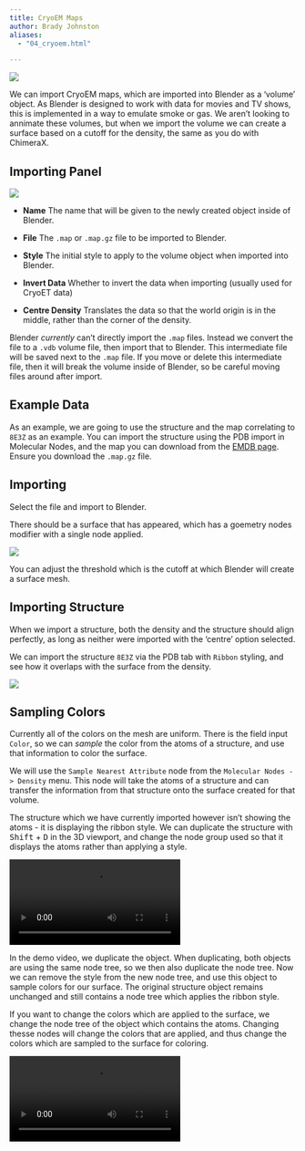 ```yaml
---
title: CryoEM Maps
author: Brady Johnston
aliases:
  - "04_cryoem.html"

---
```


![](https://imgur.com/4W1dxyJ)

We can import CryoEM maps, which are imported into Blender as a 'volume' object. As Blender is designed to work with data for movies and TV shows, this is implemented in a way to emulate smoke or gas. We aren't looking to annimate these volumes, but when we import the volume we can create a surface based on a cutoff for the density, the same as you do with ChimeraX.

## Importing Panel

![](https://imgur.com/EcrtE3N)

- **Name** The name that will be given to the newly created object inside of Blender.
- **File** The `.map` or `.map.gz` file to be imported to Blender.

- **Style** The initial style to apply to the volume object when imported into Blender.
- **Invert Data** Whether to invert the data when importing (usually used for CryoET data)
- **Centre Density** Translates the data so that the world origin is in the middle, rather than the corner of the density.

::: {.callout-warning}
Blender _currently_ can't directly import the `.map` files. Instead we convert the file to a `.vdb` volume file, then import that to Blender. This intermediate file will be saved next to the `.map` file. If you move or delete this intermediate file, then it will break the volume inside of Blender, so be careful moving files around after import.
:::


## Example Data

As an example, we are going to use the structure and the map correlating to `8E3Z` as an example. You can import the structure using the PDB import in Molecular Nodes, and the map you can download from the [EMDB page](https://www.ebi.ac.uk/emdb/EMD-27874). Ensure you download the `.map.gz` file.

## Importing
Select the file and import to Blender.

There should be a surface that has appeared, which has a goemetry nodes modifier with a single node applied.

![](https://imgur.com/ABiq2rI)

You can adjust the threshold which is the cutoff at which Blender will create a surface mesh.

## Importing Structure

When we import a structure, both the density and the structure should align perfectly, as long as neither were imported with the 'centre' option selected.

We can import the structure `8E3Z` via the PDB tab with `Ribbon` styling, and see how it overlaps with the surface from the density.

![](https://imgur.com/oPv556p)

## Sampling Colors

Currently all of the colors on the mesh are uniform. There is the field input `Color`, so we can _sample_ the color from the atoms of a structure, and use that information to color the surface.

We will use the `Sample Nearest Attribute` node from the `Molecular Nodes -> Density` menu. This node will take the atoms of a structure and can transfer the information from that structure onto the surface created for that volume.

The structure which we have currently imported however isn't showing the atoms - it is displaying the ribbon style. We can duplicate the structure with <kbd>Shift</kbd> + <kbd>D</kbd> in the 3D viewport, and change the node group used so that it displays the atoms rather than applying a style.

![](https://imgur.com/6nyPZRw.mp4)

In the demo video, we duplicate the object. When duplicating, both objects are using the same node tree, so we then also duplicate the node tree. Now we can remove the style from the new node tree, and use this object to sample colors for our surface. The original structure object remains unchanged and still contains a node tree which applies the ribbon style.

If you want to change the colors which are applied to the surface, we change the node tree of the object which contains the atoms. Changing thesse nodes will change the colors that are applied, and thus change the colors which are sampled to the surface for coloring.

![](https://imgur.com/eUslUNV.mp4)